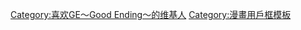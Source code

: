 {{Userbox
  |border-c = #d071a2
  |border-s = 1
  |id-c     = #f7d9e4
  |id-s     = 20
  |id-fc    = #e87caa
  |info-c   = #ff69b4
  |info-s   = 9
  |info-fc  = #ffedf6
  |id       = GE
  |info     = 這個用戶希望自己的愛情能有個<br>'''[[GE～Good Ending～|<span style="color:#ffffff;">GE～Good Ending～</span>]]'''！
}}
[[Category:喜欢GE～Good Ending～的维基人]]<noinclude>

[[Category:漫畫用戶框模板]]
</noinclude>